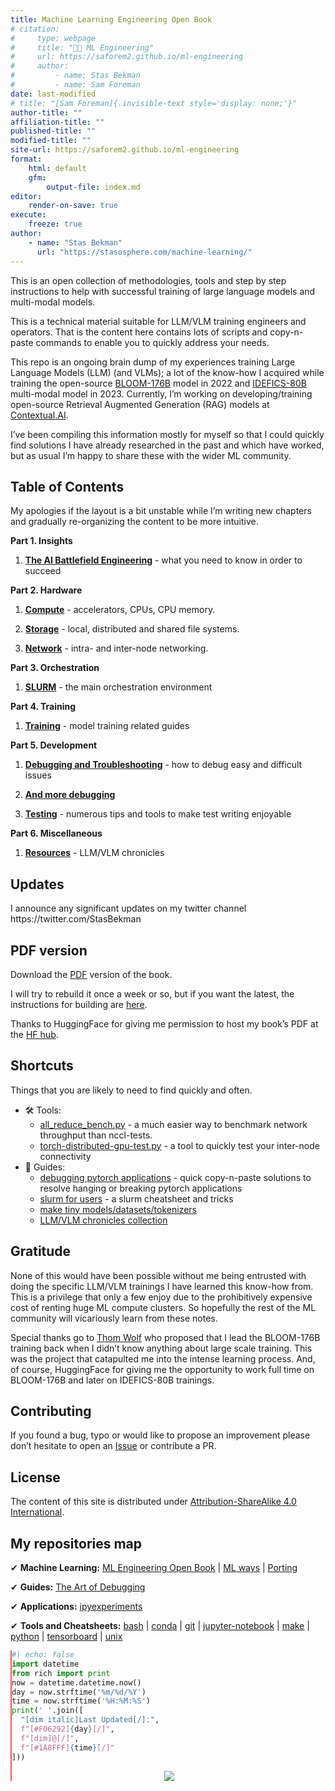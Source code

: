 ```yaml
---
title: Machine Learning Engineering Open Book
# citation:
#     type: webpage
#     title: "🧑‍💻 ML Engineering"
#     url: https://saforem2.github.io/ml-engineering
#     author:
#         - name: Stas Bekman
#         - name: Sam Foreman
date: last-modified
# title: "[Sam Foreman]{.invisible-text style='display: none;'}"
author-title: ""
affiliation-title: ""
published-title: ""
modified-title: ""
site-url: https://saforem2.github.io/ml-engineering
format:
    html: default
    gfm:
        output-file: index.md
editor:
    render-on-save: true
execute:
    freeze: true
author:
    - name: "Stas Bekman"
      url: "https://stasosphere.com/machine-learning/"
---
```


This is an open collection of methodologies, tools and step by step instructions to help with successful training of large language models and multi-modal models.

This is a technical material suitable for LLM/VLM training engineers and operators. That is the content here contains lots of scripts and copy-n-paste commands to enable you to quickly address your needs.

This repo is an ongoing brain dump of my experiences training Large Language Models (LLM) (and VLMs); a lot of the know-how I acquired while training the open-source [BLOOM-176B](https://huggingface.co/bigscience/bloom) model in 2022 and [IDEFICS-80B](https://huggingface.co/HuggingFaceM4/idefics-80b-instruct) multi-modal model in 2023. Currently, I'm working on developing/training open-source Retrieval Augmented Generation (RAG) models at [Contextual.AI](https://contextual.ai/).

I've been compiling this information mostly for myself so that I could quickly find solutions I have already researched in the past and which have worked, but as usual I'm happy to share these with the wider ML community.


## Table of Contents

My apologies if the layout is a bit unstable while I'm writing new chapters and gradually re-organizing the content to be more intuitive.

**Part 1. Insights**

1. **[The AI Battlefield Engineering](./qmd/insights/ai-battlefield.qmd)** - what you need to know in order to succeed

**Part 2. Hardware**

1. **[Compute](./qmd/compute/index.qmd)** - accelerators, CPUs, CPU memory.

1. **[Storage](./qmd/storage/index.qmd)** - local, distributed and shared file systems.

1. **[Network](./qmd/network/index.qmd)** - intra- and inter-node networking.


**Part 3. Orchestration**

1. **[SLURM](./qmd/orchestration/slurm/index.qmd)** - the main orchestration environment


**Part 4. Training**

1. **[Training](./qmd/training/index.qmd)** - model training related guides


**Part 5. Development**

1. **[Debugging and Troubleshooting](./qmd/debug/index.qmd)** - how to debug easy and difficult issues

1. **[And more debugging](https://github.com/stas00/the-art-of-debugging)**

1. **[Testing](./qmd/testing/index.qmd)** - numerous tips and tools to make test writing enjoyable


**Part 6. Miscellaneous**

1. **[Resources](./qmd/resources/index.qmd)** - LLM/VLM chronicles


## Updates

I announce any significant updates on my twitter channel https://twitter.com/StasBekman

## PDF version

Download the [PDF](https://huggingface.co/stas/ml-engineering-book/resolve/main/Stas%20Bekman%20-%20Machine%20Learning%20Engineering.pdf?download=true) version of the book.

I will try to rebuild it once a week or so, but if you want the latest, the instructions for building are [here](build).

Thanks to HuggingFace for giving me permission to host my book's PDF at the [HF hub](https://huggingface.co/).

## Shortcuts

Things that you are likely to need to find quickly and often.

- 🛠️ Tools:
  - [all_reduce_bench.py](./qmd/network/benchmarks/all_reduce_bench.py) - a much easier way to benchmark network throughput than nccl-tests.
  - [torch-distributed-gpu-test.py](./qmd/debug/torch-distributed-gpu-test.py) - a tool to quickly test your inter-node connectivity
- 📜 Guides:
  - [debugging pytorch applications](./qmd/debug/pytorch.qmd) - quick copy-n-paste solutions to resolve hanging or breaking pytorch applications
  - [slurm for users](./qmd/orchestration/slurm/users.qmd) - a slurm cheatsheet and tricks
  - [make tiny models/datasets/tokenizers](./qmd/debug/make-tiny-models-tokenizers-datasets.qmd)
  - [LLM/VLM chronicles collection](./qmd/resources/index.qmd#publicly-available-training-llmvlm-logbooks)

## Gratitude

None of this would have been possible without me being entrusted with doing the specific LLM/VLM trainings I have learned this know-how from. This is a privilege that only a few enjoy due to the prohibitively expensive cost of renting huge ML compute clusters. So hopefully the rest of the ML community will vicariously learn from these notes.

Special thanks go to [Thom Wolf](https://github.com/thomwolf) who proposed that I lead the BLOOM-176B training back when I didn't know anything about large scale training. This was the project that catapulted me into the intense learning process. And, of course, HuggingFace for giving me the opportunity to work full time on BLOOM-176B and later on IDEFICS-80B trainings.

## Contributing

If you found a bug, typo or would like to propose an improvement please don't hesitate to open an [Issue](https://github.com/stas00/ml-engineering/issues) or contribute a PR.


## License

The content of this site is distributed under [Attribution-ShareAlike 4.0 International](LICENSE-CC-BY-SA).

## My repositories map

✔ **Machine Learning:**
 [ML Engineering Open Book](https://github.com/stas00/ml-engineering) |
 [ML ways](https://github.com/stas00/ml-ways) |
 [Porting](https://github.com/stas00/porting)

✔ **Guides:**
 [The Art of Debugging](https://github.com/stas00/the-art-of-debugging)

✔ **Applications:**
 [ipyexperiments](https://github.com/stas00/ipyexperiments)

✔ **Tools and Cheatsheets:**
 [bash](https://github.com/stas00/bash-tools) |
 [conda](https://github.com/stas00/conda-tools) |
 [git](https://github.com/stas00/git-tools) |
 [jupyter-notebook](https://github.com/stas00/jupyter-notebook-tools) |
 [make](https://github.com/stas00/make-tools) |
 [python](https://github.com/stas00/python-tools) |
 [tensorboard](https://github.com/stas00/tensorboard-tools) |
 [unix](https://github.com/stas00/unix-tools)

::: {.callout-tip icon=false title='[❤️‍🩹 Status]{style="color: #FF5252;"}' collapse="false" style="text-align: left!important; width:100%; border: none!important; border-left: 2px solid #FF5252!important; border-radius: 0pt!important; background-color: var(--bg-transparent); opacity:100%;"}
```python
#| echo: false
import datetime
from rich import print
now = datetime.datetime.now()
day = now.strftime('%m/%d/%Y')
time = now.strftime('%H:%M:%S')
print(' '.join([
  "[dim italic]Last Updated[/]:",
  f"[#F06292]{day}[/]",
  f"[dim]@[/]",
  f"[#1A8FFF]{time}[/]"
]))
```

<!-- [[![](https://hits.seeyoufarm.com/api/count/incr/badge.svg?url=https%3A%2F%2Fsaforem2.github.io&count_bg=%2300CCFF&title_bg=%23303030&icon=&icon_color=%23E7E7E7&title=hits&edge_flat=false)](https://hits.seeyoufarm.com)]{style="text-align:center;"} -->


<p align="center">
<a href="https://hits.seeyoufarm.com"><img align="center" src="https://hits.seeyoufarm.com/api/count/incr/badge.svg?url=https%3A%2F%2Fsaforem2.github.io%2Fml-engineering&count_bg=%2300CCFF&title_bg=%23303030&icon=&icon_color=%23E7E7E7&title=hits&edge_flat=false"/></a>
</p>

:::
